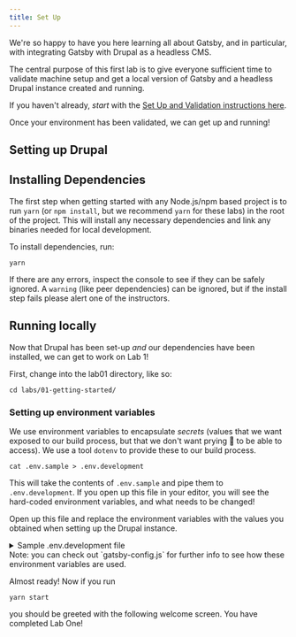 ```yaml
---
title: Set Up
---
```



We're so happy to have you here learning all about Gatsby, and in particular, with integrating Gatsby with Drupal as a headless CMS.

The central purpose of this first lab is to give everyone sufficient time to validate machine setup and get a local version of Gatsby and a headless Drupal instance created and running.

If you haven't already, *start* with the [Set Up and Validation instructions here](/set-up/).

Once your environment has been validated, we can get up and running!

## Setting up Drupal

<!-- TODO: Jesus -->

## Installing Dependencies

The first step when getting started with any Node.js/npm based project is to run `yarn` (or `npm install`, but we recommend `yarn` for these labs) in the root of the project. This will install any necessary dependencies and link any binaries needed for local development.

To install dependencies, run:

```shell
yarn
```

If there are any errors, inspect the console to see if they can be safely ignored. A `warning` (like peer dependencies) can be ignored, but if the install step fails please alert one of the instructors.

## Running locally

Now that Drupal has been set-up _and_ our dependencies have been installed, we can get to work on Lab 1!

First, change into the lab01 directory, like so:

```shell
cd labs/01-getting-started/
```

### Setting up environment variables

We use environment variables to encapsulate _secrets_ (values that we want exposed to our build process, but that we don't want prying 👀 to be able to access). We use a tool `dotenv` to provide these to our build process.

```shell
cat .env.sample > .env.development
```

This will take the contents of `.env.sample` and pipe them to `.env.development`. If you open up this file in your editor, you will see the hard-coded environment variables, and what needs to be changed!

Open up this file and replace the environment variables with the values you obtained when setting up the Drupal instance.

<details>
  <summary>
    Sample .env.development file
  </summary>

  ```shell
  DRUPAL_USERNAME=your-usernmae
  DRUPAL_PASSWORD=hunter2
  ```
</details>

<Alert type="error">
  Note: you can check out `gatsby-config.js` for further info to see how these environment variables are used.
</Alert>

Almost ready! Now if you run

```shell
yarn start
```

you should be greeted with the following welcome screen. You have completed Lab One!

<!-- TODO: Insert Lab One Image -->
